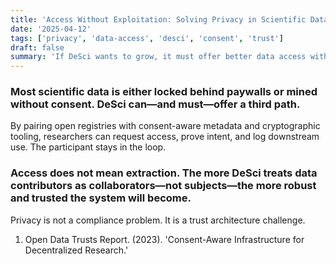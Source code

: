 ```yaml
---
title: 'Access Without Exploitation: Solving Privacy in Scientific Data'
date: '2025-04-12'
tags: ['privacy', 'data-access', 'desci', 'consent', 'trust']
draft: false
summary: 'If DeSci wants to grow, it must offer better data access without repeating the extractive models of Big Tech and Big Academia.'
---
```


### Most scientific data is either locked behind paywalls or mined without consent. DeSci can—and must—offer a third path.
By pairing open registries with consent-aware metadata and cryptographic tooling, researchers can request access, prove intent, and log downstream use. The participant stays in the loop.

### Access does not mean extraction. The more DeSci treats data contributors as collaborators—not subjects—the more robust and trusted the system will become.
Privacy is not a compliance problem. It is a trust architecture challenge.

1. Open Data Trusts Report. (2023). 'Consent-Aware Infrastructure for Decentralized Research.'
